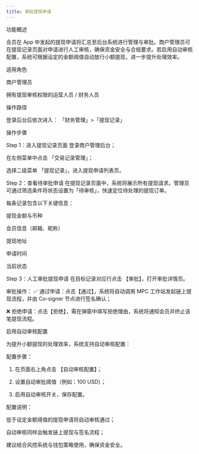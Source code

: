 ```yaml
---
title: 审批提现申请
---
```


功能概述

会员在 App 中发起的提现申请将汇总至后台系统进行管理与审批。商户管理员可在提现记录页面对申请进行人工审核，确保资金安全与合规要求。若启用自动审核配置，系统可根据设定的金额阈值自动放行小额提现，进一步提升处理效率。

适用角色

商户管理员

拥有提现审核权限的运营人员 / 财务人员

操作路径

登录后台后依次进入：
「财务管理」>「提现记录」

操作步骤

Step 1：进入提现记录页面
登录商户管理后台；

在左侧菜单中点击 「交易记录管理」；

选择二级菜单 「提现记录」，进入提现申请列表页。

Step 2：查看待审批申请
在提现记录页面中，系统将展示所有提现请求。管理员可通过筛选条件将状态设置为「待审核」，快速定位待处理的提现订单。

每条记录包含以下关键信息：

提现金额与币种

会员信息（邮箱、昵称）

提现地址

申请时间

当前状态

Step 3：人工审批提现申请
在目标记录对应行点击 【审批】，打开审批详情页。

审批操作：
✅ 通过申请：点击【通过】，系统将自动调用 MPC 工作站发起链上提现流程，并由 Co-signer 节点进行签名确认；

❌ 拒绝申请：点击【拒绝】，需在弹窗中填写拒绝理由，系统将通知会员并终止该笔提现流程。




启用自动审核配置

为提升小额提现的处理效率，系统支持自动审核配置：

配置步骤：

1. 在页面右上角点击 【自动审核配置】；

2. 设置自动审批阈值（例如：100 USD）；

3. 启用自动审核开关，保存配置。

配置说明：

低于设定金额阈值的提现申请将自动审核通过；

自动审核同样会触发链上提现与签名流程；

建议结合风控系统与钱包策略使用，确保资金安全。

